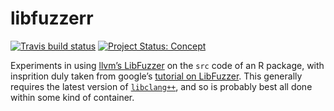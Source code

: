 # libfuzzerr

<!-- badges: start -->
[![Travis build status](https://travis-ci.org/mpadge/libfuzzerr?branch=master)](https://travis-ci.org/mpadge/libfuzzerr)
[![Project Status: Concept](https://www.repostatus.org/badges/latest/concept.svg)](https://www.repostatus.org/#concept)
<!-- badges: end -->

Experiments in using [llvm's LibFuzzer](https://llvm.org/docs/LibFuzzer.html) on
the `src` code of an R package, with insprition duly taken from google's 
[tutorial on
LibFuzzer](https://github.com/google/fuzzing/blob/master/tutorial/libFuzzerTutorial.md).
This generally requires the latest version of
[`libclang++`](http://releases.llvm.org/9.0.0/tools/clang/docs/ReleaseNotes.html),
and so is probably best all done within some kind of container.

